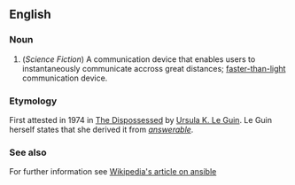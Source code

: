 ==English==
===Noun===
# (''Science Fiction'') A communication device that enables users to instantaneously communicate accross great distances; [[faster-than-light]] communication device.

===Etymology===
First attested in 1974 in [[w:The Dispossessed|The Dispossessed]] by [[w:Ursula K. Le Guin|Ursula K. Le Guin]]. Le Guin herself states that she derived it from ''[[answerable]]''.

===See also===
For further information see [[w:ansbile|Wikipedia's article on ansible]]